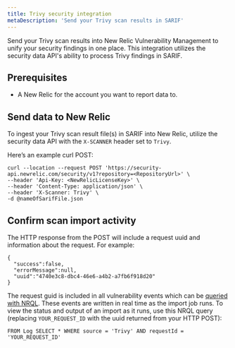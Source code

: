 ```yaml
---
title: Trivy security integration 
metaDescription: 'Send your Trivy scan results in SARIF'
---
```


Send your Trivy scan results into New Relic Vulnerability Management to unify your security findings in one place. This integration utilizes the security data API's ability to process Trivy findings in SARIF.

## Prerequisites

- A New Relic <LicenseKey/> for the account you want to report data to.    


## Send data to New Relic

To ingest your Trivy scan result file(s) in SARIF into New Relic, utilize the security data API with the `X-SCANNER` header set to `Trivy`.

Here’s an example curl POST:

```
curl --location --request POST 'https://security-api.newrelic.com/security/v1?repository=<RepositoryUrl>' \
--header 'Api-Key: <NewRelicLicenseKey>' \
--header 'Content-Type: application/json' \
--header 'X-Scanner: Trivy' \
-d @nameOfSarifFile.json
 ```

## Confirm scan import activity
The HTTP response from the POST will include a request uuid and information about the request. For example:

```
{
  "success":false,
  "errorMessage":null,
  "uuid":"4740e3c8-dbc4-46e6-a4b2-a7fb6f918d20"
}
```

The request guid is included in all vulnerability events which can be [queried with NRQL](/docs/query-your-data/nrql-new-relic-query-language/get-started/introduction-nrql-new-relics-query-language/). These events are written in real time as the import job runs. To view the status and output of an import as it runs, use this NRQL query (replacing `YOUR_REQUEST_ID` with the uuid returned from your HTTP POST):

```
FROM Log SELECT * WHERE source = 'Trivy' AND requestId = 'YOUR_REQUEST_ID'
```
